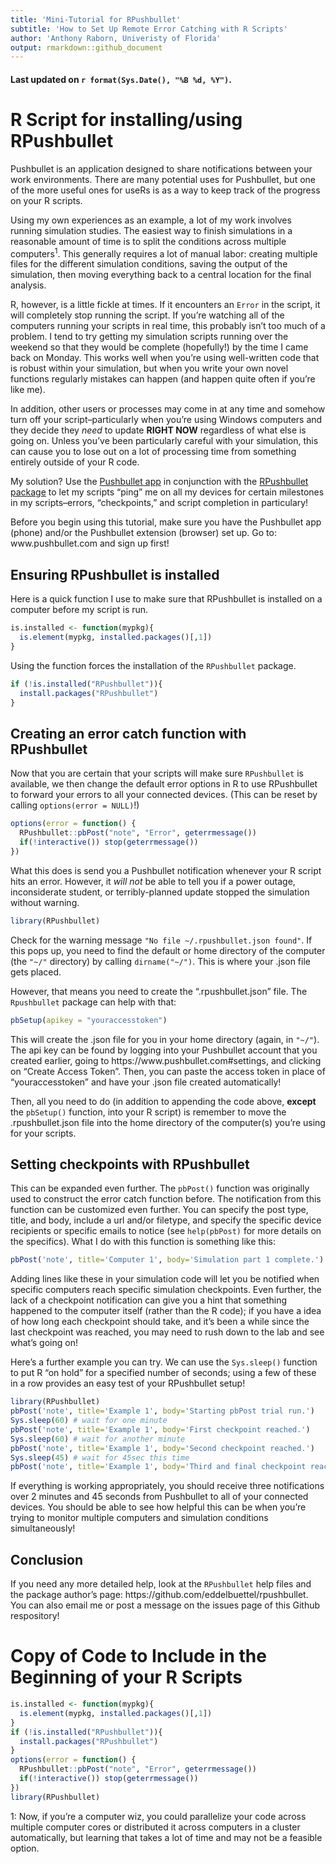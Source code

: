 ```yaml
---
title: 'Mini-Tutorial for RPushbullet'
subtitle: 'How to Set Up Remote Error Catching with R Scripts'
author: 'Anthony Raborn, Univeristy of Florida'
output: rmarkdown::github_document
---
```


#### Last updated on `r format(Sys.Date(), "%B %d, %Y")`.

# R Script for installing/using RPushbullet

Pushbullet is an application designed to share notifications between your work environments. There are many potential uses for Pushbullet, but one of the more useful ones for useRs is as a way to keep track of the progress on your R scripts.

Using my own experiences as an example, a lot of my work involves running simulation studies. The easiest way to finish simulations in a reasonable amount of time is to split the conditions across multiple computers<sup>1</sup>. This generally requires a lot of manual labor: creating multiple files for the different simulation conditions, saving the output of the simulation, then moving everything back to a central location for the final analysis. 

R, however, is a little fickle at times. If it encounters an `Error` in the script, it will completely stop running the script. If you're watching all of the computers running your scripts in real time, this probably isn't too much of a problem. I tend to try getting my simulation scripts running over the weekend so that they would be complete (hopefully!) by the time I came back on Monday. This works well when you're using well-written code that is robust within your simulation, but when you write your own novel functions regularly mistakes can happen (and happen quite often if you're like me). 

In addition, other users or processes may come in at any time and somehow turn off your script--particularly when you're using Windows computers and they decide they *need* to update **RIGHT NOW** regardless of what else is going on. Unless you've been particularly careful with your simulation, this can cause you to lose out on a lot of processing time from something entirely outside of your R code.

My solution? Use the [Pushbullet app](www.pushbullet.com) in conjunction with the [RPushbullet package](https://github.com/eddelbuettel/rpushbullet) to let my scripts "ping" me on all my devices for certain milestones in my scripts--errors, "checkpoints," and script completion in particulary!

Before you begin using this tutorial, make sure you have the Pushbullet app (phone) and/or the Pushbullet extension (browser) set up. Go to: www.pushbullet.com and sign up first!

## Ensuring RPushbullet is installed 

Here is a quick function I use to make sure that RPushbullet is installed on a computer before my script is run.

```r
is.installed <- function(mypkg){
  is.element(mypkg, installed.packages()[,1])
} 
```
 
Using the function forces the installation of the `RPushbullet` package. 

```r
if (!is.installed("RPushbullet")){
  install.packages("RPushbullet")
}
```


## Creating an error catch function with RPushbullet

Now that you are certain that your scripts will make sure `RPushbullet` is available, we then change the default error options in R to use RPushbullet to forward your errors to all your connected devices. (This can be reset by calling `options(error = NULL)`!)

```r
options(error = function() { 
  RPushbullet::pbPost("note", "Error", geterrmessage())
  if(!interactive()) stop(geterrmessage())
})
```
 
What this does is send you a Pushbullet notification whenever your R script hits an error. However, it *will not* be able to tell you if a power outage, inconsiderate student, or terribly-planned update stopped the simulation without warning.

```r
library(RPushbullet)
```

Check for the warning message `"No file ~/.rpushbullet.json found"`. If this pops up, you need to find the default or home directory of the computer (the `"~/"` directory) by calling `dirname("~/")`. This is where your .json file gets placed.

However, that means you need to create the ".rpushbullet.json" file. The `Rpushbullet` package can help with that:

```r
pbSetup(apikey = "youraccesstoken")
```

This will create the .json file for you in your home directory (again, in `"~/"`). The api key can be found by logging into your Pushbullet account that you created earlier, going to https://www.pushbullet.com#settings, and clicking on "Create Access Token". Then, you can paste the access token in place of "youraccesstoken" and have your .json file created automatically!

Then, all you need to do (in addition to appending the code above, **except** the `pbSetup()` function, into your R script) is remember to move the .rpushbullet.json file into the home directory of the computer(s) you're using for your scripts.

## Setting checkpoints with RPushbullet

This can be expanded even further. The `pbPost()` function was originally used to construct the error catch function before. The notification from this function can be customized even further. You can specify the post type, title, and body, include a url and/or filetype, and specify the specific device recipients or specific emails to notice (see `help(pbPost)` for more details on the specifics). What I do with this function is something like this:

```r
pbPost('note', title='Computer 1', body='Simulation part 1 complete.')
```

Adding lines like these in your simulation code will let you be notified when specific computers reach specific simulation checkpoints. Even further, the lack of a checkpoint notification can give you a hint that something happened to the computer itself (rather than the R code); if you have a idea of how long each checkpoint should take, and it's been a while since the last checkpoint was reached, you may need to rush down to the lab and see what's going on!

Here's a further example you can try. We can use the `Sys.sleep()` function to put R "on hold" for a specified number of seconds; using a few of these in a row provides an easy test of your RPushbullet setup!

```r
library(RPushbullet)
pbPost('note', title='Example 1', body='Starting pbPost trial run.')
Sys.sleep(60) # wait for one minute
pbPost('note', title='Example 1', body='First checkpoint reached.')
Sys.sleep(60) # wait for another minute
pbPost('note', title='Example 1', body='Second checkpoint reached.')
Sys.sleep(45) # wait for 45sec this time
pbPost('note', title='Example 1', body='Third and final checkpoint reached. Trial run over!')

```

If everything is working appropriately, you should receive three notifications over 2 minutes and 45 seconds from Pushbullet to all of your connected devices. You should be able to see how helpful this can be when you're trying to monitor multiple computers and simulation conditions simultaneously!

## Conclusion

If you need any more detailed help, look at the `RPushbullet` help files and the package author's page: https://github.com/eddelbuettel/rpushbullet. You can also email me or post a message on the issues page of this Github respository!

# Copy of Code to Include in the Beginning of your R Scripts

```r
is.installed <- function(mypkg){
  is.element(mypkg, installed.packages()[,1])
} 
if (!is.installed("RPushbullet")){
  install.packages("RPushbullet")
}
options(error = function() { 
  RPushbullet::pbPost("note", "Error", geterrmessage())
  if(!interactive()) stop(geterrmessage())
})
library(RPushbullet)
```


1: Now, if you're a computer wiz, you could parallelize your code across multiple computer cores or distributed it across computers in a cluster automatically, but learning that takes a lot of time and may not be a feasible option.